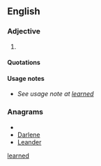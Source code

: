 ==English==

===Adjective===
{{en-adj}}

# {{poetic}} {{alternative spelling of|[[learned#Adjective|learned]]}}

====Quotations====
{{seecites}}

====Usage notes====
* ''See usage note at [[learned#Usage notes|learned]]''

===Anagrams===
* {{alphagram|adeelnr}}
* [[Darlene#English|Darlene]]
* [[Leander#English|Leander]]

[[Category:English words spelled with diacritics|learned]]